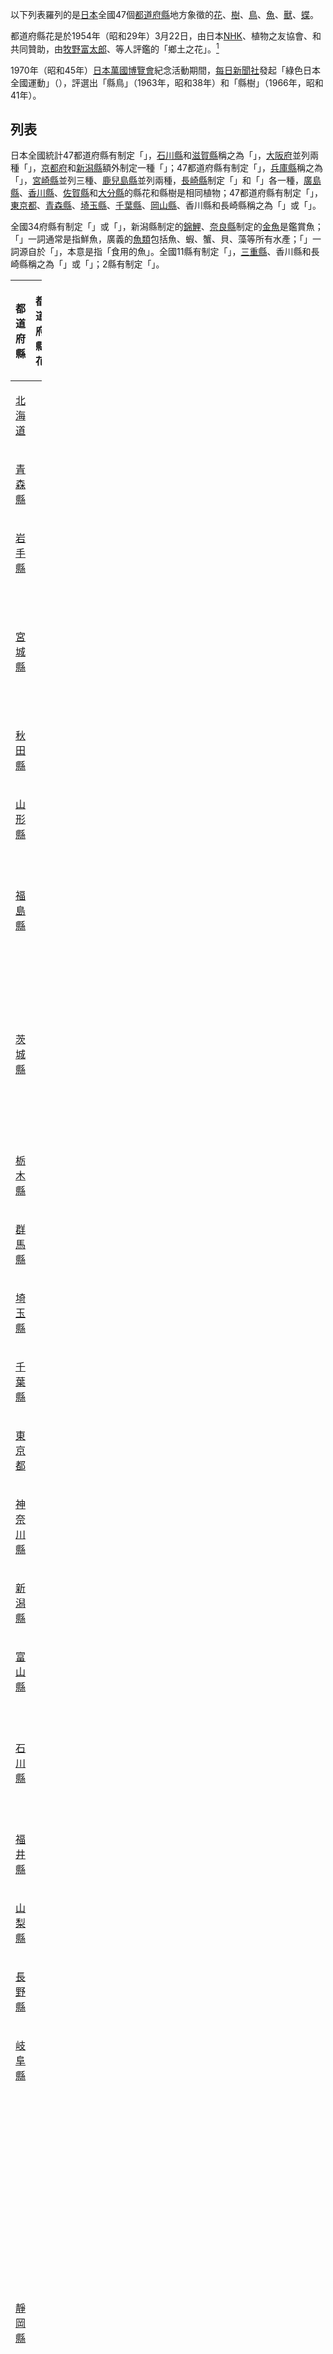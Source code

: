 以下列表羅列的是[[日本|日本]]全國47個[[都道府縣|都道府縣]]地方象徵的[[花|花]]、[[樹|樹]]、[[鳥|鳥]]、[[魚|魚]]、[[獸|獸]]、[[蝶|蝶]]。

都道府縣花是於1954年（昭和29年）3月22日，由日本[[NHK|NHK]]、植物之友協會、{{tsl|ja|日本観光振興協会|日本觀光振興協會}}和{{tsl|ja|日本交通公社 (公益財団法人)|日本交通公社}}共同贊助，由[[牧野富太郎|牧野富太郎]]、{{tsl|ja|本田正次}}等人評鑑的「鄉土之花」。<ref>{{PDFlink|[http://s-ir.sap.hokkyodai.ac.jp/dspace/bitstream/123456789/831/1/57-1-zinbun-10.pdf 郷土と結びつくイメージ : 「郷土の花」選定過程を中心に]}} 品田早苗・百瀬響 北海道教育大学紀要. 人文科学・社会科学編 57 (1)</ref>

1970年（昭和45年）[[1970年世界博覽會|日本萬國博覽會]]紀念活動期間，[[每日新聞社|每日新聞社]]發起「綠色日本全國運動」（{{lang|ja|緑のニッポン全国運動}}），評選出「縣鳥」（1963年，昭和38年）和「縣樹」（1966年，昭和41年）。

== 列表 ==
日本全國統計47都道府縣有制定「{{lang|ja|県の花}}」，[[石川縣|石川縣]]和[[滋賀縣|滋賀縣]]稱之為「{{lang|ja|郷土の花}}」，[[大阪府|大阪府]]並列兩種「{{lang|ja|府の花}}」，[[京都府|京都府]]和[[新潟縣|新潟縣]]額外制定一種「{{lang|ja|県の草花}}」；47都道府縣有制定「{{lang|ja|県の木}}」，[[兵庫縣|兵庫縣]]稱之為「{{lang|ja|県樹}}」，[[宮崎縣|宮崎縣]]並列三種、[[鹿兒島縣|鹿兒島縣]]並列兩種，[[長崎縣|長崎縣]]制定「{{lang|ja|林木}}」和「{{lang|ja|花木}}」各一種，[[廣島縣|廣島縣]]、[[香川縣|香川縣]]、[[佐賀縣|佐賀縣]]和[[大分縣|大分縣]]的縣花和縣樹是相同植物；47都道府縣有制定「{{lang|ja|県の鳥}}」，[[東京都|東京都]]、[[青森縣|青森縣]]、[[埼玉縣|埼玉縣]]、[[千葉縣|千葉縣]]、[[岡山縣|岡山縣]]、香川縣和長崎縣稱之為「{{lang|ja|都民の鳥}}」或「{{lang|ja|県民の鳥}}」。

全國34府縣有制定「{{lang|ja|県の魚}}」或「{{lang|ja|県のさかな}}」，新潟縣制定的[[錦鯉|錦鯉]]、[[奈良縣|奈良縣]]制定的[[金魚|金魚]]是鑑賞魚；「{{lang|ja|魚}}」一詞通常是指鮮魚，廣義的[[魚類|魚類]]包括魚、蝦、蟹、貝、藻等所有水產；「{{lang|ja|さかな}}」一詞源自於「{{lang|ja|肴}}」，本意是指「食用的魚」。全國11縣有制定「{{lang|ja|県の獣}}」，[[三重縣|三重縣]]、香川縣和長崎縣稱之為「{{lang|ja|県民獣}}」或「{{lang|ja|県民鳥獣}}」；2縣有制定「{{lang|ja|県の蝶}}」。

{| class="wikitable" width=102% style="font-size:90%;"
|-
! 都道府縣 !! width=17% | 都道府縣花 !! width=17% | 都道府縣樹 !! width=17% | 都道府縣鳥 !! width=17% | 都道府縣魚 !! width=17% | 都道府縣獸〔蝶〕 !! 參考
|-
| [[北海道|北海道]]
| {{nihongo|[[玫瑰|浜茄子]]|ハマナス}}
| {{nihongo|{{tsl|en|Picea jezoensis|蝦夷松}}|エゾマツ}}
| {{nihongo|[[丹頂鶴|丹頂]]|タンチョウ}}
| —
| —
| <ref>{{cite web|title=北海道の概要 -シンボル-|url=http://www.pref.hokkaido.lg.jp/overview/symbol.htm|publisher=北海道庁|access-date=2020-08-13|archive-date=2013-03-08|archive-url=https://web.archive.org/web/20130308053442/http://www.pref.hokkaido.lg.jp/overview/symbol.htm|dead-url=no}}</ref>

|-
| [[青森縣|青森縣]]
| {{nihongo|[[蘋果|林檎]]之花|りんごの花}}
| {{nihongo|[[羅漢柏|翌檜]]|ヒバ}}
| {{nihongo|[[天鵝|白鳥]]|ハクチョウ〔県民鳥〕}}
| {{nihongo|[[扁口魚|鮃]]|ひらめ}}
| —
| <ref>{{cite web|title=青森県のシンボル|url=https://www.pref.aomori.lg.jp/k-kensei/symbol.html|publisher=青森県庁|access-date=2020-08-13|archive-date=2020-04-16|archive-url=https://web.archive.org/web/20200416204540/http://www.pref.aomori.lg.jp/k-kensei/symbol.html|dead-url=no}}</ref>

|-
| [[岩手縣|岩手縣]]
| {{nihongo|[[毛泡桐|桐]]|キリ}}
| {{nihongo|[[赤松|赤松]]|ナンブアカマツ}}
| {{nihongo|[[綠雉|雉]]|キジ}}
| {{nihongo|南部[[大馬哈魚|鮭]]|南部さけ}}
| —
| <ref>{{cite web|title=岩手県のシンボル|url=https://www.pref.iwate.jp/kids/1002230.html|publisher=岩手県庁|access-date=2020-08-13|archive-date=2020-08-13|archive-url=https://web.archive.org/web/20200813232837/https://www.pref.iwate.jp/kids/1002230.html|dead-url=no}}</ref>

|-
| [[宮城縣|宮城縣]]
| {{nihongo|{{tsl|en|Lespedeza thunbergii|宮城野萩}}|ミヤギノハギ}}
| {{nihongo|[[欅樹|欅]]|ケヤキ}}
| {{nihongo|[[雁|雁]]|ガン}}
| 宮城之魚10選：<br>［魚類］{{nihongo|[[鰹|鰹]]、[[金鎗魚|鮪]]、[[秋刀魚|秋刀魚]]、[[鲽科|鰈]]、[[銀鮭|銀鮭]]、[[虾虎鱼亚目|沙魚]]、[[香魚|鮎]]、[[牡蠣|牡蠣]]、[[海鞘|海鞘]]、[[鮑魚|鮑]]|カツオ・マグロ・サンマ・カレイ・銀ザケ・ハゼ・アユ・カキ・ホヤ・アワビ}}<br>［藻類］{{nihongo|[[海苔|海苔]]、[[裙带菜|若布]]|ノリ・ワカメ}}
| {{nihongo|[[鹿科|鹿]]|シカ}}
| <ref>{{cite web|title=宮城県のシンボル|url=https://www.pref.miyagi.jp/site/profile/symbolj.html|publisher=宮城県庁|access-date=2020-08-13|archive-date=2021-01-31|archive-url=https://web.archive.org/web/20210131122525/https://www.pref.miyagi.jp/site/profile/symbolj.html|dead-url=no}}</ref><ref>{{cite web|title=宮城県の地魚|url=https://www.miyagi-umidukuri.jp/fishing_industry/local_fish.html|publisher=宮城県水産林政部 全国豊かな海づくり大会|access-date=2020-08-15|archive-date=2021-10-27|archive-url=https://web.archive.org/web/20211027001342/https://www.miyagi-umidukuri.jp/fishing_industry/local_fish.html|dead-url=no}}</ref>

|-
| [[秋田縣|秋田縣]]
| {{nihongo|[[蜂斗菜|蕗]]之薹|フキのとう}}
| {{nihongo|{{tsl|ja|天然秋田杉|秋田杉}}|秋田スギ}}
| {{nihongo|[[銅長尾雉|山鳥]]|やまどり}}
| {{nihongo|[[日本叉牙魚|鰰]]|ハタハタ}}
| —
| <ref>{{cite web|title=秋田のシンボル|url=https://www.pref.akita.lg.jp/pages/archive/25804|publisher=秋田県庁|access-date=2020-08-13|archive-date=2020-04-16|archive-url=https://web.archive.org/web/20200416151843/https://www.pref.akita.lg.jp/pages/archive/25804|dead-url=no}}</ref>

|-
| [[山形縣|山形縣]]
| {{nihongo|[[紅花|紅花]]|ベニバナ}}
| {{nihongo|[[櫻桃|櫻桃]]|さくらんぼ}}
| {{nihongo|[[鴛鴦|鴛鴦]]|オシドリ}}
| {{nihongo|[[櫻鱒|櫻鱒]]|サクラマス}}
| {{nihongo|[[日本髭羚|氈鹿]]|カモシカ}}
| <ref>{{cite web|title=山形県のシンボル|url=http://www.nga.gr.jp/pref_info/symbol/yamagata.html|publisher=山形県庁|access-date=2020-08-13|archive-date=2021-01-21|archive-url=https://web.archive.org/web/20210121221526/http://www.nga.gr.jp/pref_info/symbol/yamagata.html|dead-url=no}}</ref>

|-
| [[福島縣|福島縣]]
| {{nihongo|{{tsl|ja|ネモトシャクナゲ|根本石楠花}}|ネモトシャクナゲ}}
| {{nihongo|[[欅樹|欅]]|ケヤキ}}
| {{nihongo|[[黃眉姬鶲|黃鶲]]|キビタキ}}
| 季節之魚：<br>［春］{{nihongo|[[玉筋魚|小女子]]、[[蛤仔|淺蜊]]、[[青眼魚科|目光]]|こうなご・あさり・めひかり}}<br>［夏］{{nihongo|[[海胆|雲丹]]、[[鰹|鰹]]、[[北寄貝|北寄貝]]|うに・かつお・ほっきがい}}<br>［秋］{{nihongo|[[扁口鱼|平目]]、[[秋刀魚|秋刀魚]]、[[大马哈鱼|鮭]]|ひらめ・さんま・さけ}}<br>［冬］{{nihongo|[[鮟鱇|鮟鱇]]、[[鰈科|鰈]]、[[灰眼雪蟹|楚蟹]]|あんこう・かれい・ずわい蟹}}
| —
| <ref>{{cite web|title=県の花・鳥・木|url=https://www.pref.fukushima.lg.jp/site/ken-no-sugata/hana-tori-ki.html|publisher=福島県庁|access-date=2020-08-13|archive-date=2020-02-20|archive-url=https://web.archive.org/web/20200220095124/https://www.pref.fukushima.lg.jp/site/ken-no-sugata/hana-tori-ki.html|dead-url=no}}</ref><ref>{{cite web|title=福島県の海産物|url=http://www.fsgyoren.jf-net.ne.jp/season.html|publisher=福島県漁業協同組合連合会|access-date=2020-08-15|archive-date=2021-02-28|archive-url=https://web.archive.org/web/20210228111409/http://www.fsgyoren.jf-net.ne.jp/season.html|dead-url=no}}</ref>

|-
| [[茨城縣|茨城縣]]
| {{nihongo|[[薔薇|薔薇]]|バラ}}
| {{nihongo|[[梅|梅]]|ウメ}}
| {{nihongo|[[雲雀|雲雀]]|ヒバリ}}
| 縣之魚：{{nihongo|[[扁口魚|鮃]]|ヒラメ}}<br>旬之魚：<br>［春］{{nihongo|[[斧文蛤|鹿島灘蛤]]|鹿島灘はまぐり}}<br>［夏］{{nihongo|[[鰹|鰹]]|かつお}}<br>［秋］{{nihongo|[[扁口魚|鮃]]|ひらめ}}<br>［冬］{{nihongo|[[鮟鱇|鮟鱇]]|あんこう}}<br>［淡水魚］{{nihongo|[[西太公鱼|公魚]]|わかさぎ}}
| —
| <ref>{{cite web|title=いばらきのシンボル|url=https://www.pref.ibaraki.jp/bugai/koho/kenmin/profile/symbol.html|publisher=茨城県庁|access-date=2020-08-13|archive-date=2020-11-13|archive-url=https://web.archive.org/web/20201113055245/https://www.pref.ibaraki.jp/bugai/koho/kenmin/profile/symbol.html|dead-url=no}}</ref>

|-
| [[栃木縣|栃木縣]]
| {{nihongo|{{tsl|ja|ヤシオツツジ|八染躑躅}}|やしおつつじ}}
| {{nihongo|[[日本七葉樹|栃]]|トチノキ}}
| {{nihongo|[[白腹藍鶲|大瑠璃]]|オオルリ}}
| —
| {{nihongo|[[日本髭羚|氈鹿]]|カモシカ}}
| <ref>{{cite web|title=とちぎのシンボル|url=http://www.pref.tochigi.lg.jp/c05/intro/kids/page/syoukai08.html|publisher=栃木県庁|access-date=2020-08-14|archive-date=2020-11-02|archive-url=https://web.archive.org/web/20201102202626/http://www.pref.tochigi.lg.jp/c05/intro/kids/page/syoukai08.html|dead-url=no}}</ref>

|-
| [[群馬縣|群馬縣]]
| {{nihongo|{{tsl|sv|Rhododendron japonicum|日本杜鹃|蓮華躑躅}}|れんげつつじ}}
| {{nihongo|{{tsl|en|Pinus thunbergii|黑松 (植物)|黑松}}|くろまつ}}
| {{nihongo|[[銅長尾雉|山鳥]]|やまどり}}
| {{nihongo|[[香魚|鮎]]|あゆ}}
| —
| <ref>{{cite web|title=シンボル|url=https://www.pref.gunma.jp/01/b2110040.html|publisher=群馬県庁|access-date=2020-08-14|archive-date=2021-02-23|archive-url=https://web.archive.org/web/20210223061006/https://www.pref.gunma.jp/01/b2110040.html|dead-url=no}}</ref>

|-
| [[埼玉縣|埼玉縣]]
| {{nihongo|[[櫻草|櫻草]]|サクラソウ}}
| {{nihongo|[[欅樹|欅]]|ケヤキ}}
| {{nihongo|[[灰斑鳩|白子鳩]]|シラコバト〔県民の鳥〕}}
| {{nihongo|{{tsl|en|Pungitius|多刺魚屬|棘背魚}}|ムサシトミヨ}}
| {{nihongo|{{tsl|sv|Neozephyrus japonica|日本翠灰蝶|綠小灰蝶}}|ミドリシジミ〔蝶〕}}
| <ref>{{cite web|title=県のシンボル|url=https://www.pref.saitama.lg.jp/a0301/saitama-profile/saitama-symbol.html|publisher=埼玉県庁|access-date=2020-08-14|archive-date=2020-08-15|archive-url=https://web.archive.org/web/20200815174452/http://www.pref.saitama.lg.jp/a0301/saitama-profile/saitama-symbol.html|dead-url=no}}</ref>

|-
| [[千葉縣|千葉縣]]
| {{nihongo|[[油菜|菜之花]]|なのはな}}
| {{nihongo|[[羅漢松|槇]]|マキ}}
| {{nihongo|[[草鵐|頬白]]|ホオジロ〔県民鳥〕}}
| {{nihongo|[[鯛科|鯛]]|タイ}}
| —
| <ref>{{cite web|title=千葉県のシンボル|url=https://www.pref.chiba.lg.jp/kouhou/profile/symbol.html|publisher=千葉県庁|access-date=2020-08-14|archive-date=2020-11-27|archive-url=https://web.archive.org/web/20201127145810/https://www.pref.chiba.lg.jp/kouhou/profile/symbol.html|dead-url=no}}</ref>

|-
| [[東京都|東京都]]
| {{nihongo|[[染井吉野櫻|染井吉野]]|ソメイヨシノ}}
| {{nihongo|[[銀杏|銀杏]]|イチョウ}}
| {{nihongo|[[紅嘴鷗|百合鷗]]|ユリカモメ〔都民の鳥〕}}
| —
| —
| <ref>{{cite web|title=都の紋章・花・木・鳥・歌|url=https://www.metro.tokyo.lg.jp/tosei/tokyoto/profile/gaiyo/monsho.html|publisher=東京都庁|access-date=2020-08-14|archive-date=2020-04-05|archive-url=https://web.archive.org/web/20200405123011/https://www.metro.tokyo.lg.jp/tosei/tokyoto/profile/gaiyo/monsho.html|dead-url=no}}</ref>

|-
| [[神奈川縣|神奈川縣]]
| {{nihongo|[[山百合|山百合]]|ヤマユリ}}
| {{nihongo|[[銀杏|銀杏]]|イチョウ}}
| {{nihongo|[[海鷗|鷗]]|カモメ}}
| —
| —
| <ref>{{cite web|title=神奈川県のシンボル|url=https://www.pref.kanagawa.jp/docs/ie2/cnt/f530001/p780105.html|publisher=神奈川県庁|access-date=2020-08-14|archive-date=2020-12-27|archive-url=https://web.archive.org/web/20201227142942/https://www.pref.kanagawa.jp/docs/ie2//cnt/f530001/p780105.html|dead-url=no}}</ref>

|-
| [[新潟縣|新潟縣]]
| {{nihongo|[[鬱金香|鬱金香]]|チューリップ〔県の花〕}}<br>{{nihongo|{{tsl|ja|ユキワリソウ|雪割草}}|ゆきわりそう〔県の草花〕}}
| {{nihongo|{{tsl|en|Camellia rusticana|雪椿}}|ユキツバキ}}
| {{nihongo|[[鴇|鴇]]|トキ}}
| {{nihongo|[[錦鯉|錦鯉]]|にしきごい〔県の鑑賞魚〕}}
| —
| <ref>{{cite web|title=県のシンボル|url=https://www.pref.niigata.lg.jp/sec/kouhou/1356867159833.html|publisher=新潟県庁|access-date=2020-08-14|archive-date=2021-02-22|archive-url=https://web.archive.org/web/20210222020013/https://www.pref.niigata.lg.jp/sec/kouhou/1356867159833.html|dead-url=no}}</ref>

|-
| [[富山縣|富山縣]]
| {{nihongo|[[鬱金香|鬱金香]]|チューリップ}}
| {{nihongo|{{tsl|ja|立山杉}}|立山杉}}
| {{nihongo|[[岩雷鳥|雷鳥]]|ライチョウ}}
| {{nihongo|[[鰤魚|鰤]]、[[螢火魷|螢烏賊]]、[[日本玻璃蝦|白海老]]|ブリ・ホタルイカ・シロエビ}}
| {{nihongo|[[日本髭羚|日本氈鹿]]|ニホンカモシカ}}
| <ref>{{cite web|title=富山県のシンボル|url=http://www.pref.toyama.jp/gaiyou/symbol.html|publisher=富山県庁|access-date=2020-08-14|archive-date=2018-12-25|archive-url=https://web.archive.org/web/20181225070119/http://www.pref.toyama.jp/gaiyou/symbol.html|dead-url=no}}</ref>

|-
| [[石川縣|石川縣]]
| {{nihongo|{{tsl|en|Fritillaria camschatcensis|黑百合 (贝母属)|黑百合}}|クロユリ〔郷土の花〕}}
| {{nihongo|[[羅漢柏|阿天]]|あて}}
| {{nihongo|[[金雕|犬鷲]]|イヌワシ}}
| 四季之魚：<br>［春］{{nihongo|[[沙氏下鱵|針魚]]、[[鰈科|鰈]]|サヨリ・カレイ}}<br>［夏］{{nihongo|[[烏賊|烏賊]]|イカ}}<br>［秋］{{nihongo|{{tsl|ja|甘海老}}|アマエビ}}<br>［冬］{{nihongo|[[松葉蟹|楚蟹]]♂、[[松葉蟹|香箱蟹]]♀、[[鰤魚|鰤]]|ズワイガニ♂・コウバコガニ♀・ブリ}}
| —
| <ref>{{cite web|title=シンボル|url=https://www.pref.ishikawa.lg.jp/kensei/koho/gaiyo/p1.html|publisher=石川県庁|access-date=2020-08-14|archive-date=2020-04-16|archive-url=https://web.archive.org/web/20200416122657/https://www.pref.ishikawa.lg.jp/kensei/koho/gaiyo/p1.html|dead-url=no}}</ref>

|-
| [[福井縣|福井縣]]
| {{nihongo|[[水仙属|水仙]]|スイセン}}
| {{nihongo|[[松屬|松]]|マツ}}
| {{nihongo|[[斑鸫|鶇]]|ツグミ}}
| {{nihongo|[[楚蟹|越前蟹]]|越前ガニ}}
| —
| <ref>{{cite web|title=福井県のシンボル|url=https://www.pref.fukui.lg.jp/doc/about/symbol.html|publisher=福井県庁|access-date=2020-08-14|archive-date=2020-12-05|archive-url=https://web.archive.org/web/20201205103557/https://www.pref.fukui.lg.jp/doc/about/symbol.html|dead-url=no}}</ref>

|-
| [[山梨縣|山梨縣]]
| {{nihongo|[[富士櫻|富士櫻]]|フジザクラ}}
| {{nihongo|[[槭屬|槭]]|カエデ}}
| {{nihongo|[[日本樹鶯|鶯]]|ウグイス}}
| —
| {{nihongo|[[日本髭羚|氈鹿]]|カモシカ}}
| <ref>{{cite web|title=山梨県のシンボル|url=https://www.pref.yamanashi.jp/miryoku/shokai/symbole.html|publisher=山梨県庁|access-date=2020-08-14|archive-date=2021-02-06|archive-url=https://web.archive.org/web/20210206044735/https://www.pref.yamanashi.jp/miryoku/shokai/symbole.html|dead-url=no}}</ref>

|-
| [[長野縣|長野縣]]
| {{nihongo|[[龍膽|龍膽]]|リンドウ}}
| {{nihongo|[[白樺|白樺]]|シラカバ}}
| {{nihongo|[[岩雷鳥|雷鳥]]|ライチョウ}}
| —
| {{nihongo|[[日本髭羚|氈鹿]]|カモシカ}}
| <ref>{{cite web|title=長野県のシンボル|url=https://www.pref.nagano.lg.jp/koho/kensei/gaiyo/shoukai/symbol.html|publisher=長野県庁|access-date=2020-08-14|archive-date=2021-01-13|archive-url=https://web.archive.org/web/20210113080949/https://www.pref.nagano.lg.jp/koho/kensei/gaiyo/shoukai/symbol.html|dead-url=no}}</ref>

|-
| [[岐阜縣|岐阜縣]]
| {{nihongo|[[紫雲英|紫雲英]]|れんげ草}}
| {{nihongo|[[日本紅豆杉|櫟]]|イチイ}}
| {{nihongo|[[岩雷鳥|雷鳥]]|ライチョウ}}
| {{nihongo|[[香魚|鮎]]|あゆ}}
| —
| <ref>{{cite web|title=岐阜県のシンボル|url=https://www.pref.gifu.lg.jp/kensei/ken-gaiyo/gifu-gaiyo/symbol.html|publisher=岐阜県庁|access-date=2020-08-14|archive-date=2019-06-30|archive-url=https://web.archive.org/web/20190630011043/https://www.pref.gifu.lg.jp/kensei/ken-gaiyo/gifu-gaiyo/symbol.html|dead-url=no}}</ref>

|-
| [[靜岡縣|靜岡縣]]
| {{nihongo|[[杜鹃花属|躑躅]]|つつじ}}
| {{nihongo|[[桂花|木犀]]|もくせい}}
| {{nihongo|[[紫壽帶鳥|三光鳥]]|さんこうちょう}}
| 旬魚14選：<br>［通年］{{nihongo|[[金槍魚|鮪]]、[[虹鱒|虹鱒]]|マグロ・ニジマス}}<br>［1月］{{nihongo|[[鰤魚|鰤]]|ブリ}}<br>［2月］{{nihongo|[[鯖魚|鯖]]|サバ}}<br>［3月］{{nihongo|[[真鯛|真鯛]]|マダイ}}<br>［4月］{{nihongo|[[正樱虾|櫻海老]]|サクラエビ}}<br>［5月］{{nihongo|[[鰹|鰹]]|カツオ}}<br>［6月］{{nihongo|[[魩仔鱼|白子]]|シラス}}<br>［7月］{{nihongo|[[鰻|鰻]]|ウナギ}}<br>［8月］{{nihongo|[[烏賊|烏賊]]|イカ}}<br>［9月］{{nihongo|[[日本竹䇲鱼|真鰺]]|アジ}}<br>［10月］{{nihongo|[[白带鱼|太刀魚]]|タチウオ}}<br>［11月］{{nihongo|[[红金眼鲷|金目鯛]]|キンメダイ}}<br>［12月］{{nihongo|[[牡蠣|牡蠣]]|カキ}}
| —
| <ref>{{cite web|title=県の鳥・花・木|url=http://www.pref.shizuoka.jp/a_content/info/profile/kensei/flowerbird.html|publisher=静岡県庁|access-date=2020-08-14|archive-date=2012-02-17|archive-url=https://www.webcitation.org/65WURho2u?url=http://www.pref.shizuoka.jp/a_content/info/profile/kensei/flowerbird.html|dead-url=no}}</ref><ref>{{cite web|title=静岡県の旬の魚14選|url=http://www.pref.shizuoka.jp/sangyou/sa-410/syun.html|publisher=静岡県庁|access-date=2020-08-15|archive-date=2017-12-03|archive-url=https://web.archive.org/web/20171203055850/http://www.pref.shizuoka.jp/sangyou/sa-410/syun.html|dead-url=no}}</ref>

|-
| [[愛知縣|愛知縣]]
| {{nihongo|[[燕子花|杜若]]|カキツバタ}}
| {{nihongo|{{tsl|sv|Acer pycnanthum|日本红枫|花之木}}|ハナノキ}}
| {{nihongo|[[普通角鸮|木葉梟]]|コノハズク}}
| {{nihongo|[[日本囊对虾|車海老]]|クルマエビ}}
| —
| <ref>{{cite web|title=あいちのシンボル（花・木・鳥・魚）|url=https://www.pref.aichi.jp/soshiki/koho/0000019120.html|publisher=愛知県庁|access-date=2020-08-14|archive-date=2020-11-04|archive-url=https://web.archive.org/web/20201104082125/https://www.pref.aichi.jp/soshiki/koho/0000019120.html|dead-url=no}}</ref>

|-
| [[三重縣|三重縣]]
| {{nihongo|[[玉蝉花|花菖蒲]]|ハナショウブ}}
| {{nihongo|神宮[[日本柳杉|杉]]|神宮スギ}}
| {{nihongo|[[环颈鸻|白千鳥]]|シロチドリ}}
| {{nihongo|[[日本龍蝦|伊勢海老]]|伊勢えび}}
| {{nihongo|[[日本髭羚|氈鹿]]|カモシカ〔県民鳥獣〕}}
| <ref>{{cite web|title=三重のシンボル|url=https://www.pref.mie.lg.jp/KOHO/HP/84175022632.htm|publisher=三重県庁|access-date=2020-08-14|archive-date=2020-09-28|archive-url=https://web.archive.org/web/20200928214335/https://www.pref.mie.lg.jp/KOHO/HP/84175022632.htm|dead-url=no}}</ref>

|-
| [[滋賀縣|滋賀縣]]
| {{nihongo|{{tsl|en|Rhododendron subg. Hymenanthes|常绿杜鹃亚属|石楠花}}|しゃくなげ〔郷土の花〕}}
| {{nihongo|[[紅葉|紅葉]]|もみじ}}
| {{nihongo|[[小鸊鷉|鸊鷉]]|かいつぶり}}
| —
| —
| <ref>{{cite web|title=県の木・郷土の花・県の鳥|url=https://www.pref.shiga.lg.jp/kensei/gaiyou/gaiyou/|publisher=滋賀県庁|access-date=2020-08-14|archive-date=2021-01-22|archive-url=https://web.archive.org/web/20210122155600/https://www.pref.shiga.lg.jp/kensei/gaiyou/gaiyou/|dead-url=no}}</ref>

|-
| [[京都府|京都府]]
| {{nihongo|[[枝垂櫻|枝垂櫻]]|しだれ桜〔府の花〕}}<br>{{nihongo|{{tsl|ja|嵯峨ぎく|嵯峨菊}}、[[瞿麦|瞿麦]]|嵯峨ぎく・なでしこ〔府の草花〕}}
| {{nihongo|北山[[日本柳杉|杉]]|北山杉}}
| {{nihongo|[[大水薙鳥|大水薙鳥]]|オオミズナギドリ}}
| 丹後旬魚20選：<br>［春］{{nihongo|[[沙氏下鱵|針魚]]、[[无备平鲉|目張]]、[[真鯛|真鯛]]、{{tsl|es|Chaenogobius isaza|疣舌裸頭鰕虎魚|白魚}}、[[裙带菜|若布]]|サヨリ・メバル・マダイ・イサザ・ワカメ}}<br>［夏］{{nihongo|[[角蝾螺|榮螺]]、[[飛魚|飛魚]]、[[白带鱼|太刀魚]]、[[滑顶薄壳鸟蛤|鳥貝]]、[[剑尖枪鱿|白烏賊]]|サザエ・トビウオ・タチウオ・トリガイ・シロイカ}}<br>［秋］{{nihongo|[[莱氏拟乌贼|秋烏賊]]、[[方头鱼属|赤甘鯛]]、[[日本叉牙鱼|鰰]]、[[长鲽|柳虫鰈]]、[[半纹水珍鱼|似鱚]]|アキイカ・グジ・ハタハタ・ササガレイ・ニギス}}<br>［冬］{{nihongo|[[楚蟹|楚蟹]]、[[鰤魚|鰤]]、[[扁口鱼|鮃]]、[[鮟鱇|鮟鱇]]、[[牡蠣|牡蠣]]|ズワイガニ・ブリ・ヒラメ・アンコウ・カキ}}
| —
| <ref>{{cite web|title=京都府のシンボル|url=http://www.pref.kyoto.jp/kodomo/1200643662572.html|publisher=京都府庁}}</ref><ref>{{cite web|title=丹後・旬の魚20選|url=http://www.ktgyokyo.jf-net.ne.jp/tangosyunnosakana.html|publisher=京都府漁業協同組合|access-date=2020-08-15|archive-date=2016-10-16|archive-url=https://web.archive.org/web/20161016190247/http://www.ktgyokyo.jf-net.ne.jp/tangosyunnosakana.html|dead-url=no}}</ref>

|-
| [[大阪府|大阪府]]
| {{nihongo|[[梅|梅]]、[[櫻草|櫻草]]|うめ・さくらそう}}
| {{nihongo|[[銀杏|銀杏]]|いちょう}}
| {{nihongo|[[百舌鳥|百舌]]|もず}}
| —
| —
| <ref>{{cite web|title=大阪のシンボル|url=http://www.pref.osaka.lg.jp/koho/foreign/symbol.html|publisher=大阪府庁|access-date=2020-08-14|archive-date=2020-11-01|archive-url=https://web.archive.org/web/20201101054952/http://www.pref.osaka.lg.jp/koho/foreign/symbol.html|dead-url=no}}</ref>

|-
| [[兵庫縣|兵庫縣]]
| {{nihongo|{{tsl|en|Chrysanthemum japonense|野路菊}}|ノジギク}}
| {{nihongo|[[樟树|樟]]|クスノキ〔樹〕}}
| {{nihongo|[[东方白鹳|鵠之鳥]]|コウノトリ}}
| —
| —
| <ref>{{cite web|title=兵庫県のシンボル|url=https://web.pref.hyogo.lg.jp/ac02/kids_si.html|publisher=兵庫県庁|access-date=2020-08-14|archive-date=2021-02-22|archive-url=https://web.archive.org/web/20210222110351/https://web.pref.hyogo.lg.jp/ac02/kids_si.html|dead-url=no}}</ref>

|-
| [[奈良縣|奈良縣]]
| {{nihongo|{{tsl|ja|奈良八重桜|奈良八重櫻}}|奈良八重桜}}
| {{nihongo|[[日本柳杉|杉]]|スギ}}
| {{nihongo|[[日本歌鸲|駒鳥]]|こまどり}}
| {{nihongo|[[金魚|金魚]]、[[香魚|鮎]]、{{tsl|pt|Oncorhynchus ishikawai|皐月鱒}}|きんぎょ・あゆ・あまご}}
| —
| <ref>{{cite web|title=県のシンボル|url=http://www.pref.nara.jp/1356.htm|publisher=奈良県庁|access-date=2020-08-14|archive-date=2020-11-08|archive-url=https://web.archive.org/web/20201108041244/http://www.pref.nara.jp/1356.htm|dead-url=no}}</ref>

|-
| [[和歌山縣|和歌山縣]]
| {{nihongo|[[梅|梅]]|ウメ}}
| {{nihongo|[[乌冈栎|姥目樫]]|ウバメガシ}}
| {{nihongo|[[暗綠繡眼鳥|目白]]|メジロ}}
| {{nihongo|[[金槍魚|鮪]]|マグロ}}
| —
| <ref>{{cite web|title=和歌山県のシンボル|url=https://www.pref.wakayama.lg.jp/prefg/000200/symbol.html|publisher=和歌山県庁|access-date=2020-08-14|archive-date=2020-10-21|archive-url=https://web.archive.org/web/20201021022108/https://www.pref.wakayama.lg.jp/prefg/000200/symbol.html|dead-url=no}}</ref>

|-
| [[鳥取縣|鳥取縣]]
| {{nihongo|[[日本梨|二十世紀梨]]之花|二十世紀梨の花}}
| {{nihongo|{{tsl|en|:species:Taxus cuspidata var. nana|矮紫杉|伽羅木}}|ダイセンキャラボク}}
| {{nihongo|[[鴛鴦|鴛鴦]]|オシドリ}}
| {{nihongo|[[扁口魚|鮃]]|ヒラメ}}
| —
| <ref>{{cite web|title=県のシンボル|url=https://www.pref.tottori.lg.jp/28831.htm|publisher=鳥取県庁|access-date=2020-08-14|archive-date=2020-10-27|archive-url=https://web.archive.org/web/20201027093330/https://www.pref.tottori.lg.jp/28831.htm|dead-url=no}}</ref>

|-
| [[島根縣|島根縣]]
| {{nihongo|[[牡丹|牡丹]]|ボタン}}
| {{nihongo|{{tsl|en|Pinus thunbergii|黑松 (植物)|黑松}}|クロマツ}}
| {{nihongo|[[天鵝|白鳥]]|ハクチョウ}}
| {{nihongo|[[飛魚|飛魚]]|トビウオ}}
| —
| <ref>{{cite web|title=島根県のシンボル|url=https://www.pref.shimane.lg.jp/admin/seisaku/koho/profile/kenshou.html|publisher=島根県庁|access-date=2020-08-14|archive-date=2020-11-25|archive-url=https://web.archive.org/web/20201125071807/https://www.pref.shimane.lg.jp/admin/seisaku/koho/profile/kenshou.html|dead-url=no}}</ref>

|-
| [[岡山縣|岡山縣]]
| {{nihongo|[[桃|桃]]之花|ももの花}}
| {{nihongo|[[赤松|赤松]]|あかまつ}}
| {{nihongo|[[綠雉|雉]]|きじ〔県民の鳥〕}}
| —
| —
| <ref>{{cite web|title=岡山県のシンボル|url=https://www.pref.okayama.jp/page/detail-90592.html|publisher=岡山県庁|access-date=2020-08-14|archive-date=2020-08-14|archive-url=https://web.archive.org/web/20200814173331/https://www.pref.okayama.jp/page/detail-90592.html|dead-url=no}}</ref>

|-
| [[廣島縣|廣島縣]]
| {{nihongo|[[紅葉|椛]]|モミジ}}
| {{nihongo|[[紅葉|椛]]|モミジ}}
| {{nihongo|[[红喉潜鸟|阿比]]|アビ}}
| {{nihongo|[[牡蠣|牡蠣]]|カキ}}
| —
| <ref>{{cite web|title=広島県のシンボル|url=https://www.pref.hiroshima.lg.jp/soshiki/19/kids-02.html|publisher=広島県庁|access-date=2020-08-14|archive-date=2021-01-22|archive-url=https://web.archive.org/web/20210122062742/https://www.pref.hiroshima.lg.jp/soshiki/19/kids-02.html|dead-url=no}}</ref>

|-
| [[山口縣|山口縣]]
| {{nihongo|[[夏蜜柑|夏蜜柑]]之花|夏みかんの花}}
| {{nihongo|[[赤松|赤松]]|アカマツ}}
| {{nihongo|[[白头鹤|鍋鶴]]|ナベヅル}}
| {{nihongo|[[河魨|河豚]]|ふく}}
| {{nihongo|[[梅花鹿|梅花鹿]]|ホンシュウジカ}}
| <ref>{{cite web|title=やまぐちのシンボル|url=https://www.pref.yamaguchi.lg.jp/miryoku/shoukai/symbol.html|publisher=山口県庁|access-date=2020-08-14|archive-date=2017-10-24|archive-url=https://web.archive.org/web/20171024034645/http://www.pref.yamaguchi.lg.jp/miryoku/shoukai/symbol.html|dead-url=no}}</ref>

|-
| [[德島縣|德島縣]]
| {{nihongo|[[酢橘|酢橘]]之花|すだちの花}}
| {{nihongo|[[杨梅|山桃]]|やまもも}}
| {{nihongo|[[白鹭属|白鷺]]|しらさぎ}}
| 阿波-{踊}-之魚：{{nihongo|[[真鯛|真鯛]]、[[香鱼|鮎]]、[[裙带菜|若布]]、[[鮑|鮑]]|マダイ・アユ・ワカメ・アワビ}}
| —
| <ref>{{cite web|title=徳島県のシンボル|url=https://www.pref.tokushima.lg.jp/sp/kenseijoho/tokushimakennitsuite/symbol|publisher=徳島県庁}}</ref><ref>{{cite web|title=水産|url=https://www.pref.tokushima.lg.jp/tafftsc/koudogijutsushien/material/koudo-faq/suisan.html|publisher=徳島県立農林水産総合技術支援センター}}</ref>

|-
| [[香川縣|香川縣]]
| {{nihongo|[[油橄欖|橄欖]]|オリーブ}}
| {{nihongo|[[油橄欖|橄欖]]|オリーブ}}
| {{nihongo|[[小杜鵑|杜鵑]]|ホトトギス〔県民鳥〕}}
| {{nihongo|[[鰤魚|鰤]]之幼魚|ハマチ〔県魚〕}}<br>四季之魚：<br>［春］{{nihongo|[[蓝点马鲛|鰆]]|サワラ}}<br>［夏］{{nihongo|[[翎鲳|真魚鰹]]|マナガツオ}}<br>［秋］{{nihongo|[[黑棘鲷|茅渟]]|チヌ〔クロダイ〕）}}<br>［冬］{{nihongo|[[鰤鱼|鰤]]之幼魚|ハマチ}}
| {{nihongo|[[鹿科|鹿]]|シカ〔県民獣〕}}
| <ref>{{cite web|title=香川県プロフィール（シンボル）|url=https://www.pref.kagawa.lg.jp/content/koho/kohosonota/symbol.shtml|publisher=香川県庁|access-date=2020-08-14|archive-date=2020-12-04|archive-url=https://web.archive.org/web/20201204140927/https://www.pref.kagawa.lg.jp/content/koho/kohosonota/symbol.shtml|dead-url=no}}</ref><ref>{{cite web|title=県魚指定の経緯|url=http://www.kagyoren.jf-net.ne.jp/seaclub/fish/hamachi.html|publisher=香川県漁業協同組合連合会|access-date=2020-08-15|archive-date=2016-08-23|archive-url=https://web.archive.org/web/20160823182858/http://www.kagyoren.jf-net.ne.jp/seaclub/fish/hamachi.html|dead-url=no}}</ref>

|-
| [[愛媛縣|愛媛縣]]
| {{nihongo|[[蜜柑|蜜柑]]之花|みかんの花}}
| {{nihongo|[[松屬|松]]|まつ}}
| {{nihongo|[[日本歌鸲|駒鳥]]|こまどり}}
| {{nihongo|[[真鯛|真鯛]]|マダイ}}
| {{nihongo|[[日本水獺|日本川獺]]|にっぽんかわうそ}}
| <ref>{{cite web|title=愛媛県のシンボル|url=https://www.pref.ehime.jp/h12200/shokai/sinboru.html|publisher=愛媛県庁|access-date=2020-08-14|archive-date=2020-11-01|archive-url=https://web.archive.org/web/20201101150507/https://www.pref.ehime.jp/h12200/shokai/sinboru.html|dead-url=no}}</ref>

|-
| [[高知縣|高知縣]]
| {{nihongo|[[杨梅|山桃]]|ヤマモモ}}
| {{nihongo|魚梁瀨[[日本柳杉|杉]]|ヤナセスギ}}
| {{nihongo|[[仙八色鸫|八色鳥]]|ヤイロチョウ}}
| {{nihongo|[[鰹|鰹]]|カツオ}}
| —
| <ref>{{cite web|title=県のシンボル|url=https://www.pref.kochi.lg.jp/info/symbol.html|publisher=高知県庁|access-date=2020-08-14|archive-date=2021-01-21|archive-url=https://web.archive.org/web/20210121212144/https://www.pref.kochi.lg.jp/info/symbol.html|dead-url=no}}</ref>

|-
| [[福岡縣|福岡縣]]
| {{nihongo|[[梅|梅]]|うめ}}
| {{nihongo|[[杜鹃花属|躑躅]]|つつじ}}
| {{nihongo|[[日本树莺|鶯]]|うぐいす}}
| 福岡之魚12種
| —
| <ref>{{cite web|title=県のシンボル|url=https://www.pref.fukuoka.lg.jp/contents/sinbol.html|publisher=福岡県庁|access-date=2020-08-14|archive-date=2021-02-11|archive-url=https://web.archive.org/web/20210211073842/https://www.pref.fukuoka.lg.jp/contents/sinbol.html|dead-url=no}}</ref><ref>{{cite web|title=福岡のおいしい旬の魚|url=http://www.fogyoren.jf-net.ne.jp/fish/|publisher=福岡県漁業協同組合連合会|access-date=2020-08-15|archive-date=2020-08-06|archive-url=https://web.archive.org/web/20200806093336/http://www.fogyoren.jf-net.ne.jp/fish/|dead-url=no}}</ref>

|-
| [[佐賀縣|佐賀縣]]
| {{nihongo|[[樟树|樟]]之花|クスの花}}
| {{nihongo|[[樟树|樟]]|クス}}
| {{nihongo|[[喜鹊|鵲]]|カササギ}}
| —
| —
| <ref>{{cite web|title=佐賀県のシンボル|url=https://www.pref.saga.lg.jp/kids/kiji00318671/index.html|publisher=佐賀県庁|access-date=2020-08-14|archive-date=2021-01-01|archive-url=https://web.archive.org/web/20210101043303/https://www.pref.saga.lg.jp/kids/kiji00318671/index.html|dead-url=no}}</ref>

|-
| [[長崎縣|長崎縣]]
| {{nihongo|{{tsl|sv|Rhododendron kiusianum|深山霧島杜鵑|雲仙躑躅}}|雲仙ツツジ}}
| {{nihongo|[[日本扁柏|檜]]|ヒノキ〔県の林木〕}}<br>{{nihongo|[[山茶花|椿]]|ツバキ〔県の花木〕}}
| {{nihongo|[[鴛鴦|鴛鴦]]|オシドリ〔県民鳥〕}}
| 縣之魚（12種）：<br>［春］{{nihongo|[[鯛|鯛]]、[[烏賊|烏賊]]、[[日本方头鱼|甘鯛]]|たい・いか・あまだい}}<br>［夏］{{nihongo|{{tsl|en|Caranginae|鲹亚科|鰺}}、[[三線磯鱸|磯魚]]、[[鮑魚|鮑]]|あじ・いさき・あわび}}<br>［秋］{{nihongo|[[鯖魚|鯖]]、[[飛魚|飛魚]]、[[扁口魚|鮃]]|さば・あご・ひらめ}}<br>［冬］{{nihongo|[[鰤魚|鰤]]、[[沙丁鱼|鰯]]、[[河鲀|河豚]]|ぶり・いわし・ふぐ}}
| {{nihongo|[[梅花鹿|九州鹿]]|九州シカ〔県民獣〕}}
| <ref>{{cite web|title=長崎県のシンボル|url=https://www.pref.nagasaki.jp/symbol/|publisher=長崎県庁|access-date=2020-08-14|archive-date=2021-01-29|archive-url=https://web.archive.org/web/20210129224426/https://www.pref.nagasaki.jp/symbol/|dead-url=no}}</ref>

|-
| [[熊本縣|熊本縣]]
| {{nihongo|[[龍膽|龍膽]]|リンドウ}}
| {{nihongo|[[樟树|樟]]|クスノキ}}
| {{nihongo|[[雲雀|雲雀]]|ヒバリ}}
| {{nihongo|[[日本囊对虾|車海老]]|クルマエビ}}
| —
| <ref>{{cite web|title=熊本県のシンボル|url=https://www.pref.kumamoto.jp/kiji_3207.html|publisher=熊本県庁|access-date=2020-08-14|archive-date=2020-04-16|archive-url=https://web.archive.org/web/20200416174456/https://www.pref.kumamoto.jp/kiji_3207.html|dead-url=no}}</ref>

|-
| [[大分縣|大分縣]]
| {{nihongo|豐後[[梅|梅]]|豊後梅}}
| {{nihongo|豐後[[梅|梅]]|豊後梅}}
| {{nihongo|[[暗綠繡眼鳥|目白]]|めじろ}}
| —
| —
| <ref>{{cite web|title=大分県のシンボル|url=https://www.pref.oita.jp/site/kids/symbol.html|publisher=大分県庁|access-date=2020-08-14|archive-date=2020-10-21|archive-url=https://web.archive.org/web/20201021015444/https://www.pref.oita.jp/site/kids/symbol.html|dead-url=no}}</ref>

|-
| [[宮崎縣|宮崎縣]]
| {{nihongo|[[文殊蘭|浜木綿]]|はまゆう}}
| {{nihongo|[[加拿利海枣|不死鳥]]、[[日本山櫻|山櫻]]、{{tsl|ja|飫肥杉}}|フェニックス・ヤマザクラ・オビスギ}}
| {{nihongo|[[铜长尾雉|腰白山鳥]]|コシジロヤマドリ}}
| 宮崎之魚：<br>［春］{{nihongo|[[鰹|鰹]]、[[金槍魚|鮪]]、[[鯛|鯛]]|カツオ・マグロ・タイ}}<br>［夏］{{nihongo|[[高体𫚕|間八]]、[[鲯鳅|鱪]]、[[飛魚|飛魚]]|カンパチ・シイラ・トビウオ}}<br>［秋］{{nihongo|[[日本龍蝦|伊勢海老]]、{{tsl|en|Caranginae|鲹亚科|鰺}}、[[沙丁鱼|鰯]]|イセエビ・アジ・イワシ}}<br>［冬］{{nihongo|[[扁口魚|鮃]]、[[日本白姑鱼|大鮸]]、[[鰤魚|鰤]]|ヒラメ・オオニベ・ブリ}}<br>［川］{{nihongo|[[香魚|鮎]]、[[鰻|鰻]]、{{tsl|ja|ヤマメ|山女魚|山女}}|アユ・ウナギ・ヤマメ}}
| —
| <ref>{{cite web|title=県の木・県の花・県の鳥|url=https://www.pref.miyazaki.lg.jp/kohosenryaku/kense/koho/symbol2.html|publisher=宮崎県庁|access-date=2020-08-14|archive-date=2020-11-17|archive-url=https://web.archive.org/web/20201117020546/https://www.pref.miyazaki.lg.jp/kohosenryaku/kense/koho/symbol2.html|dead-url=no}}</ref><ref>{{cite web|title=みやざきのさかな|url=https://www.pref.miyazaki.lg.jp/suisanseisaku/shigoto/suisangyo/documents/000013736.pdf|publisher=宮崎県庁}}</ref>

|-
| [[鹿兒島縣|鹿兒島縣]]
| {{nihongo|{{tsl|sv|Rhododendron kiusianum|深山霧島杜鵑|深山霧島}}|ミヤマキリシマ}}
| {{nihongo|[[樟树|樟]]、[[雞冠刺桐|海紅豆]]|クスノキ・カイコウズ}}
| {{nihongo|[[琉球松鸦|瑠璃橿鳥]]|ルリカケス}}
| 鹿兒島旬之魚：<br>［春］（3～5月）{{nihongo|[[真鯛|真鯛]]、[[鰹|鰹]]、[[莱氏拟乌贼|障泥烏賊]]、[[飛魚|飛魚]]|マダイ・カツオ・アオリイカ・トビウオ}}<br>［夏］（6～8月）{{nihongo|[[日本銀帶鯡|黍魚子]]、[[九孔螺|床臥]]、[[普通章鱼|真蛸]]、[[鰻|鰻]]|キビナゴ・トコブシ・マダコ・ウナギ}}<br>［秋］（9～11月）{{nihongo|[[平鳍旗鱼|芭蕉旗魚]]、[[日月蛤|月日貝]]、[[鯖|鯖]]、[[高体𫚕|間八]]、[[旭蟹|旭蟹]]|バショウカジキ・ツキヒガイ・サバ・カンパチ・アサヒガニ}}<br>［冬］（12～2月）{{nihongo|[[鰤魚|鰤]]、[[斑点莎瑙鱼|真鰯]]、[[褐菖鲉|笠子]]、[[日本龍蝦|伊勢海老]]、[[日本囊对虾|車海老]]|ブリ・マイワシ・カサゴ・イセエビ・クルマエビ}}
| —
| <ref>{{cite web|title=県木・県鳥・県花|url=http://www.pref.kagoshima.jp/aa02/pr/gaiyou/profile/symbol2.html|publisher=鹿児島県庁|access-date=2020-08-14|archive-date=2020-02-16|archive-url=https://web.archive.org/web/20200216122707/http://www.pref.kagoshima.jp/aa02/pr/gaiyou/profile/symbol2.html|dead-url=no}}</ref><ref>{{cite web|title=「かごしま旬のさかな」について|url=http://www.pref.kagoshima.jp/af05/sangyo-rodo/rinsui/suisangyo/season/sakana_42780.html|publisher=鹿児島県庁|access-date=2020-08-15|archive-date=2020-01-17|archive-url=https://web.archive.org/web/20200117142427/http://www.pref.kagoshima.jp/af05/sangyo-rodo/rinsui/suisangyo/season/sakana_42780.html|dead-url=no}}</ref>

|-
| [[沖繩縣|沖繩縣]]
| {{nihongo|[[刺桐|梯梧]]|デイゴ}}
| {{nihongo|[[琉球松|琉球松]]|リュウキュウマツ}}
| {{nihongo|{{tsl|en|Okinawa woodpecker|野口啄木鳥}}|ノグチゲラ}}
| {{nihongo|[[雙帶烏尾鮗|高砂]]|タカサゴ〔方言名：グルクン〕}}
| {{nihongo|[[大帛斑蝶|大胡麻斑]]|オオゴマダラ〔蝶〕}}
| <ref>{{cite web|title=県のシンボル|url=https://www.pref.okinawa.jp/site/chijiko/kohokoryu/kense/kengaiyo/profile/kuchie.html|publisher=沖縄県庁|access-date=2020-08-14|archive-date=2014-10-26|archive-url=https://web.archive.org/web/20141026082907/http://www.pref.okinawa.jp/site/chijiko/kohokoryu/kense/kengaiyo/profile/kuchie.html|dead-url=no}}</ref><ref>{{cite web|title=沖縄県の蝶|url=https://www.pref.okinawa.jp/site/kankyo/shizen/hogo/kenchou.html|publisher=沖縄県庁|access-date=2020-08-14|archive-date=2021-01-11|archive-url=https://web.archive.org/web/20210111010825/https://www.pref.okinawa.jp/site/kankyo/shizen/hogo/kenchou.html|dead-url=no}}</ref>

|}

== 另見 ==
* {{tsl|ja|都道府県知事|都道府縣知事}}（[[現任日本都道府縣知事列表|列表]]）
* [[都道府縣旗|都道府縣旗]]
* [[都道府縣章|都道府縣章]]
* [[都道府縣歌|都道府縣歌]]
* {{tsl|ja|都道府県民の日|都道府縣民之日}}
* [[都道府縣最高峰|都道府縣最高峰]]
* {{tsl|ja|県の石|日本各縣之石}}

== 參考資料 ==
{{reflist|3}}

== 外部連結 ==
* [http://www.nga.gr.jp/pref_info/symbol/ 各都道府県のシンボル] {{Wayback|url=http://www.nga.gr.jp/pref_info/symbol/ |date=20210201033125 }}，全國知事會
* [https://www.suinaka.or.jp/kengyo/kengyo.htm 各県のさかな] {{Wayback|url=https://www.suinaka.or.jp/kengyo/kengyo.htm |date=20170506093120 }}，大阪市水産物卸協同組合
* [https://www.wdic.org/w/SCI/%E7%9C%8C%E8%8A%B1 県花] {{Wayback|url=https://www.wdic.org/w/SCI/%E7%9C%8C%E8%8A%B1 |date=20171025000852 }}、[https://www.wdic.org/w/SCI/%E7%9C%8C%E6%9C%A8 県木] {{Wayback|url=https://www.wdic.org/w/SCI/%E7%9C%8C%E6%9C%A8 |date=20171024235746 }}、[https://www.wdic.org/w/SCI/%E7%9C%8C%E9%B3%A5 県鳥] {{Wayback|url=https://www.wdic.org/w/SCI/%E7%9C%8C%E9%B3%A5 |date=20180527100134 }}、[https://www.wdic.org/w/SCI/%E7%9C%8C%E9%AD%9A 県魚] {{Wayback|url=https://www.wdic.org/w/SCI/%E7%9C%8C%E9%AD%9A |date=20141229231945 }}、[https://www.wdic.org/w/SCI/%E7%9C%8C%E7%8D%A3 県獣] {{Wayback|url=https://www.wdic.org/w/SCI/%E7%9C%8C%E7%8D%A3 |date=20171101202612 }}，通信用語の基礎知識

[[Category:日本都道府縣|Category:日本都道府縣]]
[[Category:日本相關列表|Category:日本相關列表]]